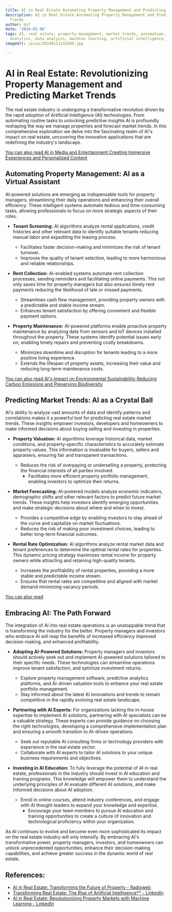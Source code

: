 ```yaml
---
title: AI in Real Estate Automating Property Management and Predicting Market Trends
description: AI in Real Estate Automating Property Management and Predicting Market
  Trends
author: Usf
date: '2024-01-06'
tags: AI, real estate, property management, market trends, automation, predictive
  analytics, data analysis, machine learning, artificial intelligence, investment
imageUrl: /pixa/20240113142949.jpg

---
```

# AI in Real  Estate: Revolutionizing Property Management and Predicting Market Trends

The real estate industry is undergoing a transformative revolution driven by the rapid adoption of Artificial Intelligence (AI) technologies. From automating routine tasks to unlocking predictive insights  AI is  profoundly reshaping the way  we manage properties and forecast market trends. In this comprehensive exploration we delve into the  fascinating realm of AI's impact on real estate, uncovering the innovative applications that are redefining the  industry's landscape.

[You can also read AI in  Media and Entertainment Creating Immersive Experiences and Personalized Content](AI%20in%20Media%20and%20Entertainment%20Creating%20Immersive%20Experiences%20and%20Personalized%20Content)


## Automating Property Management: AI as a  Virtual Assistant

AI-powered solutions are emerging as indispensable tools for property managers, streamlining their daily operations  and enhancing their overall efficiency. These intelligent systems automate tedious and time-consuming tasks, allowing professionals to focus on more strategic aspects of their roles.

* **Tenant Screening:** AI algorithms analyze rental applications, credit  histories and  other relevant data to identify suitable tenants reducing manual labor and expediting the leasing process.
    * Facilitates faster decision-making  and minimizes  the risk of tenant  turnover.
     * Improves the quality of tenant selection, leading to more harmonious and reliable relationships.

* **Rent Collection:** AI-enabled systems automate rent collection processes, sending  reminders  and facilitating online payments. This not only saves time for  property managers  but also ensures timely rent  payments reducing the likelihood of late or missed payments.
     * Streamlines cash flow management, providing  property owners with a predictable and stable income stream.
    * Enhances tenant  satisfaction by offering convenient and flexible payment options.

* **Property Maintenance:** AI-powered platforms enable  proactive property maintenance  by analyzing data from sensors and IoT devices installed throughout the property.  These systems identify potential issues early on, enabling timely repairs and preventing costly breakdowns.
    *  Minimizes  downtime and disruption for tenants leading to a more positive living experience.
    * Extends the lifespan of property assets, increasing their value and  reducing long-term maintenance costs.

[You can also read AI's Impact on Environmental Sustainability Reducing Carbon Emissions and Preserving Biodiversity](AI%27s%20Impact%20on%20Environmental%20Sustainability%20Reducing%20Carbon%20Emissions%20and%20Preserving%20Biodiversity)


## Predicting Market Trends: AI as  a Crystal Ball

AI's ability to  analyze vast amounts of data and identify patterns and correlations makes it a powerful tool  for predicting real estate market trends. These insights empower investors, developers and homeowners to  make informed decisions about buying selling and investing in properties.

*  **Property Valuation:**  AI algorithms leverage historical data, market conditions, and property-specific characteristics to accurately estimate property values. This information is invaluable for buyers, sellers and  appraisers, ensuring fair and transparent transactions.
    * Reduces  the risk of overpaying or underselling a property, protecting the financial  interests of all  parties involved.
      * Facilitates more efficient property  portfolio management, enabling investors to optimize their returns.

* **Market Forecasting:** AI-powered models  analyze economic indicators, demographic shifts and other  relevant factors to predict future market trends. These insights  help  investors  identify emerging opportunities and make strategic  decisions  about  where and  when to invest.
     * Provides a competitive edge by enabling  investors to stay ahead of the curve and  capitalize on market fluctuations.
    * Reduces the risk of making poor investment choices,  leading to better  long-term  financial outcomes.

* **Rental Rate Optimization:** AI algorithms analyze rental market data and tenant  preferences to determine the optimal  rental rates for properties. This dynamic pricing strategy maximizes rental income for property owners while  attracting and retaining high-quality tenants.
    *  Increases the profitability of rental properties, providing a more stable and predictable income stream.
    * Ensures that rental rates are competitive and aligned with market  demand minimizing vacancy periods.

[You can also read ]()


## Embracing AI: The Path Forward

The integration of AI into real estate operations is an unstoppable trend that is transforming the industry for the better. Property managers and investors who embrace AI will reap the benefits of increased  efficiency improved decision-making, and enhanced  profitability.

*  **Adopting AI-Powered Solutions:**  Property managers and investors should actively seek out and implement AI-powered solutions tailored to their specific needs. These technologies can streamline operations  improve tenant satisfaction, and optimize investment returns.
    * Explore property management software, predictive analytics platforms, and AI-driven  valuation tools to enhance your real  estate portfolio management.
    * Stay informed about the latest AI innovations and trends to remain competitive in the rapidly evolving  real estate landscape.

* **Partnering with AI Experts:** For  organizations  lacking the in-house expertise to implement  AI solutions, partnering with AI specialists can be a valuable  strategy. These experts can provide guidance on choosing  the right technologies, developing  a comprehensive implementation plan and ensuring a smooth  transition to AI-driven  operations.
    * Seek out reputable AI consulting firms or technology providers with experience in the real estate sector.
    * Collaborate with AI experts to tailor AI solutions to  your unique business requirements and objectives.

* **Investing in AI Education:** To fully  leverage the  potential  of AI in real estate,  professionals in the industry  should invest in AI education and training programs. This knowledge will empower them to understand the  underlying principles of AI evaluate different AI solutions,  and make informed decisions about AI adoption.
    * Enroll in online courses, attend industry conferences,  and engage with AI thought leaders to expand your  knowledge and expertise.
       * Encourage your team members to pursue AI education and training opportunities to create a culture of innovation and technological  proficiency within your organization.

As AI continues to evolve and become even more sophisticated its impact on  the real estate industry will only intensify. By embracing AI's transformative power, property managers,  investors, and homeowners can unlock  unprecedented opportunities,  enhance their decision-making capabilities, and achieve greater success in the dynamic world of real estate.

## References:
- [AI in Real Estate: Transforming the Future of Property - Radixweb](https://radixweb.com/blog/ai-in-real-estate-industry)
- [Transforming Real Estate: The Rise of Artificial Intelligence** - LinkedIn](https://www.linkedin.com/pulse/transforming-real-estate-rise-artificial-intelligence-lakischa-morgan)
- [AI in Real Estate: Revolutionizing Property Markets with Machine Learning - LinkedIn](https://www.linkedin.com/pulse/ai-revolution-real-estate-how-machine-learning-transforming-f0fnf?trk=public_post_main-feed-card_feed-article-content)
